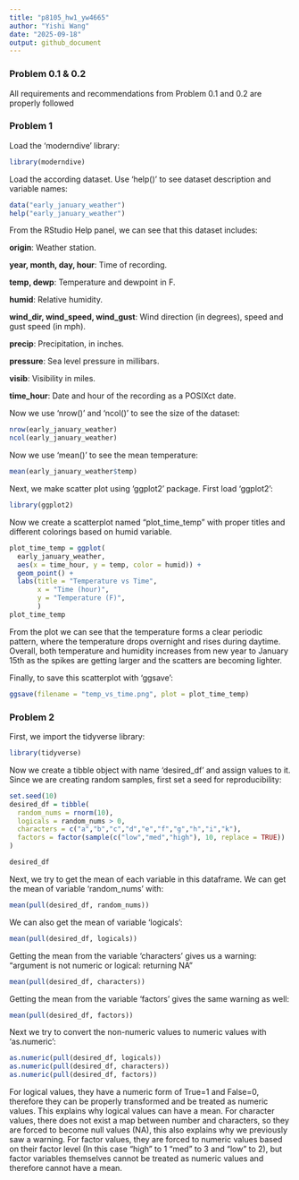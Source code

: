 ```yaml
---
title: "p8105_hw1_yw4665"
author: "Yishi Wang"
date: "2025-09-18"
output: github_document
---
```


### Problem 0.1 & 0.2

All requirements and recommendations from Problem 0.1 and 0.2 are properly followed

### Problem 1

Load the 'moderndive' library:
```r
library(moderndive)
```

Load the according dataset. Use 'help()' to see dataset description and variable names:
```r
data("early_january_weather")
help("early_january_weather")
```
From the RStudio Help panel, we can see that this dataset includes:

**origin**: Weather station. 

**year, month, day, hour**: Time of recording.

**temp, dewp**: Temperature and dewpoint in F.

**humid**: Relative humidity.

**wind_dir, wind_speed, wind_gust**: Wind direction (in degrees), speed and gust speed (in mph).

**precip**: Precipitation, in inches.

**pressure**: Sea level pressure in millibars.

**visib**: Visibility in miles.

**time_hour**: Date and hour of the recording as a POSIXct date.

Now we use 'nrow()' and 'ncol()' to see the size of the dataset:
```r
nrow(early_january_weather)
ncol(early_january_weather)
```

Now we use 'mean()' to see the mean temperature:
```r
mean(early_january_weather$temp)
```

Next, we make scatter plot using 'ggplot2' package. First load 'ggplot2':
```r
library(ggplot2)
```
Now we create a scatterplot named "plot_time_temp" with proper titles and different colorings based on humid variable. 
```r
plot_time_temp = ggplot(
  early_january_weather, 
  aes(x = time_hour, y = temp, color = humid)) +
  geom_point() +
  labs(title = "Temperature vs Time",
       x = "Time (hour)",
       y = "Temperature (F)",
       )
plot_time_temp
```
From the plot we can see that the temperature forms a clear periodic pattern, where the temperature drops overnight and rises during daytime. Overall, both temperature and humidity increases from new year to January 15th as the spikes are getting larger and the scatters are becoming lighter.

Finally, to save this scatterplot with 'ggsave':
```r
ggsave(filename = "temp_vs_time.png", plot = plot_time_temp)
```

### Problem 2
First, we import the tidyverse library:
```r
library(tidyverse)
```
Now we create a tibble object with name 'desired_df' and assign values to it. Since we are creating random samples, first set a seed for reproducibility:
```r
set.seed(10)
desired_df = tibble(
  random_nums = rnorm(10),
  logicals = random_nums > 0,
  characters = c("a","b","c","d","e","f","g","h","i","k"),
  factors = factor(sample(c("low","med","high"), 10, replace = TRUE))
)

desired_df
```
Next, we try to get the mean of each variable in this dataframe. We can get the mean of variable 'random_nums' with:
```r
mean(pull(desired_df, random_nums))
```
We can also get the mean of variable 'logicals':
```r
mean(pull(desired_df, logicals))
```
Getting the mean from the variable 'characters' gives us a warning: "argument is not numeric or logical: returning NA"
```r
mean(pull(desired_df, characters))
```
Getting the mean from the variable 'factors' gives the same warning as well:
```r
mean(pull(desired_df, factors))
```
Next we try to convert the non-numeric values to numeric values with 'as.numeric':
```r
as.numeric(pull(desired_df, logicals))
as.numeric(pull(desired_df, characters))
as.numeric(pull(desired_df, factors))
```
For logical values, they have a numeric form of True=1 and False=0, therefore they can be properly transformed and be treated as numeric values. This explains why logical values can have a mean. For character values, there does not exist a map between number and characters, so they are forced to become null values (NA), this also explains why we previously saw a warning. For factor values, they are forced to numeric values based on their factor level (In this case "high" to 1 "med" to 3 and "low" to 2), but factor variables themselves cannot be treated as numeric values and therefore cannot have a mean.



